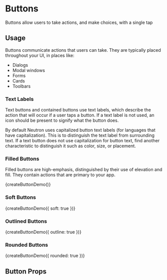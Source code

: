 

<Meta title="Components/Buttons" component={Button} />


# Buttons

Buttons allow users to take actions, and make choices, with a single tap

## Usage

Buttons communicate actions that users can take. They are typically placed throughout your UI, in places like:

- Dialogs
- Modal windows
- Forms
- Cards
- Toolbars

### Text Labels

Text buttons and contained buttons use text labels, which describe the action that will occur if a user taps a button. If a text label is not used, an icon should be present to signify what the button does.

By default Neutron uses capitalized button text labels (for languages that have capitalization). This is to distinguish the text label from surrounding text. If a text button does not use capitalization for button text, find another characteristic to distinguish it such as color, size, or placement.

### Filled Buttons

Filled buttons are high-emphasis, distinguished by their use of elevation and fill. They contain actions that are primary to your app.

<Story name="filled buttons">
  {createButtonDemo()}
</Story>

### Soft Buttons

<Story name="soft buttons">
  {createButtonDemo({ soft: true })}
</Story>

### Outlined Buttons

<Story name="outlined buttons">
  {createButtonDemo({ outline: true })}
</Story>


### Rounded Buttons

<Story name="rounded buttons">
  {createButtonDemo({ rounded: true })}
</Story>

## Button Props

<Props of={Button} />
